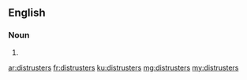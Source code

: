 ==English==

===Noun===
{{head|en|plural}}

# {{plural of|distruster|lang=en}}

[[ar:distrusters]]
[[fr:distrusters]]
[[ku:distrusters]]
[[mg:distrusters]]
[[my:distrusters]]